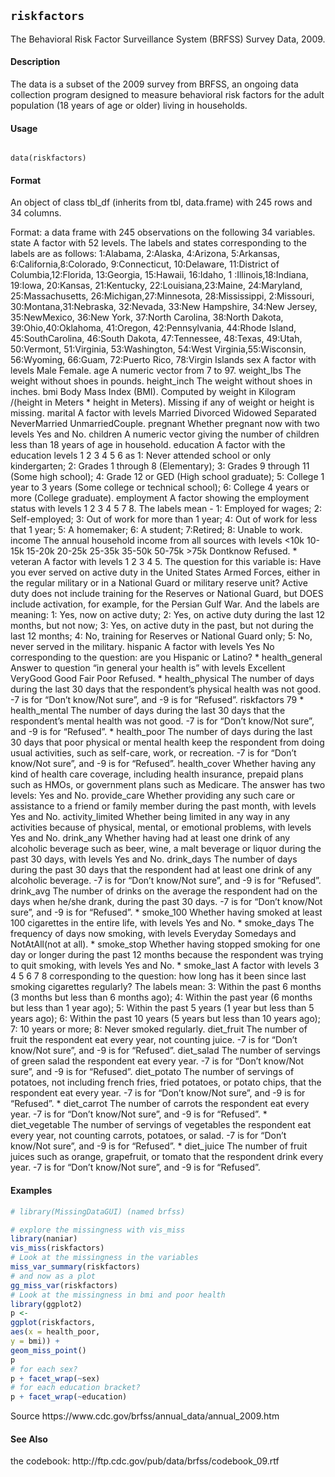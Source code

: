 ## ``riskfactors`` 

The Behavioral Risk Factor Surveillance System (BRFSS) Survey Data, 2009.

####  Description 

The data is a subset of the 2009 survey from BRFSS, an ongoing data collection program designed
to measure behavioral risk factors for the adult population (18 years of age or older) living in
households.

####  Usage 
<pre><code>
data(riskfactors)
</code></pre>

#### Format
An object of class tbl_df (inherits from tbl, data.frame) with 245 rows and 34 columns.

Format: a data frame with 245 observations on the following 34 variables.
state A factor with 52 levels. The labels and states corresponding to the labels are as follows:
1:Alabama, 2:Alaska, 4:Arizona, 5:Arkansas, 6:California,8:Colorado, 9:Connecticut, 10:Delaware,
11:District of Columbia,12:Florida, 13:Georgia, 15:Hawaii, 16:Idaho, 1 :Illinois,18:Indiana,
19:Iowa, 20:Kansas, 21:Kentucky, 22:Louisiana,23:Maine, 24:Maryland, 25:Massachusetts,
26:Michigan,27:Minnesota, 28:Mississippi, 2:Missouri, 30:Montana,31:Nebraska, 32:Nevada,
33:New Hampshire, 34:New Jersey, 35:NewMexico, 36:New York, 37:North Carolina, 38:North
Dakota, 39:Ohio,40:Oklahoma, 41:Oregon, 42:Pennsylvania, 44:Rhode Island, 45:SouthCarolina,
46:South Dakota, 47:Tennessee, 48:Texas, 49:Utah, 50:Vermont, 51:Virginia, 53:Washington,
54:West Virginia,55:Wisconsin, 56:Wyoming, 66:Guam, 72:Puerto Rico, 78:Virgin Islands
sex A factor with levels Male Female.
age A numeric vector from 7 to 97.
weight_lbs The weight without shoes in pounds.
height_inch The weight without shoes in inches.
bmi Body Mass Index (BMI). Computed by weight in Kilogram /(height in Meters * height in Meters). Missing if any of weight or height is missing.
marital A factor with levels Married Divorced Widowed Separated NeverMarried UnmarriedCouple.
pregnant Whether pregnant now with two levels Yes and No.
children A numeric vector giving the number of children less than 18 years of age in household.
education A factor with the education levels 1 2 3 4 5 6 as 1: Never attended school or only kindergarten; 2: Grades 1 through 8 (Elementary); 3: Grades 9 through 11 (Some high school);
4: Grade 12 or GED (High school graduate); 5: College 1 year to 3 years (Some college or technical school); 6: College 4 years or more (College graduate).
employment A factor showing the employment status with levels 1 2 3 4 5 7 8. The labels mean
- 1: Employed for wages; 2: Self-employed; 3: Out of work for more than 1 year; 4: Out of
work for less that 1 year; 5: A homemaker; 6: A student; 7:Retired; 8: Unable to work.
income The annual household income from all sources with levels <10k 10-15k 15-20k 20-25k
25-35k 35-50k 50-75k >75k Dontknow Refused.
* veteran A factor with levels 1 2 3 4 5. The question for this variable is: Have you ever served on active duty in the United States Armed Forces, either in the regular military or in a National Guard or military reserve unit? Active duty does not include training for the Reserves or
National Guard, but DOES include activation, for example, for the Persian Gulf War. And
the labels are meaning: 1: Yes, now on active duty; 2: Yes, on active duty during the last 12 months, but not now; 3: Yes, on active duty in the past, but not during the last 12 months; 4:
No, training for Reserves or National Guard only; 5: No, never served in the military.
hispanic A factor with levels Yes No corresponding to the question: are you Hispanic or Latino?
* health_general Answer to question "in general your health is" with levels Excellent VeryGood  Good Fair Poor Refused.
* health_physical The number of days during the last 30 days that the respondent's physical health was not good. -7 is for "Don't know/Not sure", and -9 is for "Refused".
riskfactors 79
* health_mental The number of days during the last 30 days that the respondent's mental health was not good. -7 is for "Don't know/Not sure", and -9 is for "Refused".
* health_poor The number of days during the last 30 days that poor physical or mental health keep the respondent from doing usual activities, such as self-care, work, or recreation. -7 is for "Don't know/Not sure", and -9 is for "Refused".
health_cover Whether having any kind of health care coverage, including health insurance, prepaid plans such as HMOs, or government plans such as Medicare. The answer has two levels:
Yes and No.
provide_care Whether providing any such care or assistance to a friend or family member during
the past month, with levels Yes and No.
activity_limited Whether being limited in any way in any activities because of physical, mental,
or emotional problems, with levels Yes and No.
drink_any Whether having had at least one drink of any alcoholic beverage such as beer, wine, a
malt beverage or liquor during the past 30 days, with levels Yes and No.
drink_days The number of days during the past 30 days that the respondent had at least one drink of any alcoholic beverage. -7 is for "Don't know/Not sure", and -9 is for "Refused".
drink_avg The number of drinks on the average the respondent had on the days when he/she drank, during the past 30 days. -7 is for "Don't know/Not sure", and -9 is for "Refused".
* smoke_100 Whether having smoked at least 100 cigarettes in the entire life, with levels Yes and No.
* smoke_days The frequency of days now smoking, with levels Everyday Somedays and NotAtAll(not at all).
* smoke_stop Whether having stopped smoking for one day or longer during the past 12 months because the respondent was trying to quit smoking, with levels Yes and No.
* smoke_last A factor with levels 3 4 5 6 7 8 corresponding to the question: how long has it been since last smoking cigarettes regularly? The labels mean: 3: Within the past 6 months (3 months but less than 6 months ago); 4: Within the past year (6 months but less than 1 year ago); 5: Within the past 5 years (1 year but less than 5 years ago); 6: Within the past 10 years
(5 years but less than 10 years ago); 7: 10 years or more; 8: Never smoked regularly.
diet_fruit The number of fruit the respondent eat every year, not counting juice. -7 is for "Don't
know/Not sure", and -9 is for "Refused".
diet_salad The number of servings of green salad the respondent eat every year. -7 is for "Don't
know/Not sure", and -9 is for "Refused".
diet_potato The number of servings of potatoes, not including french fries, fried potatoes, or
potato chips, that the respondent eat every year. -7 is for "Don't know/Not sure", and -9 is for
"Refused".
* diet_carrot The number of carrots the respondent eat every year. -7 is for "Don't know/Not sure", and -9 is for "Refused".
* diet_vegetable The number of servings of vegetables the respondent eat every year, not counting carrots, potatoes, or salad. -7 is for "Don't know/Not sure", and -9 is for "Refused".
* diet_juice The number of fruit juices such as orange, grapefruit, or tomato that the respondent drink every year. -7 is for "Don't know/Not sure", and -9 is for "Refused".



#### Examples 
```r
# library(MissingDataGUI) (named brfss)

# explore the missingness with vis_miss
library(naniar)
vis_miss(riskfactors)
# Look at the missingness in the variables
miss_var_summary(riskfactors)
# and now as a plot
gg_miss_var(riskfactors)
# Look at the missingness in bmi and poor health
library(ggplot2)
p <-
ggplot(riskfactors,
aes(x = health_poor,
y = bmi)) +
geom_miss_point()
p
# for each sex?
p + facet_wrap(~sex)
# for each education bracket?
p + facet_wrap(~education)
```

Source
https://www.cdc.gov/brfss/annual_data/annual_2009.htm

#### See Also 

the codebook: http://ftp.cdc.gov/pub/data/brfss/codebook_09.rtf
